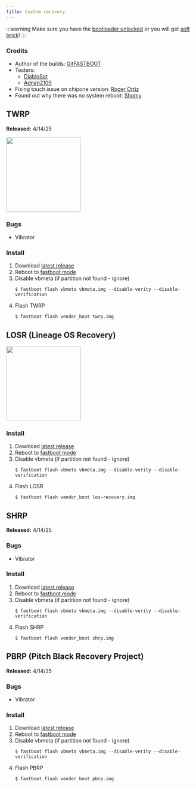 ```yaml
---
title: Custom recovery
---
```


:::warning
Make sure you have the [bootloader unlocked](../dev/bootloader.md) or you will get [soft brick](../info/softbrick.md)!
:::

### Credits
- Author of the builds: [GitFASTBOOT](https://github.com/GitFASTBOOT)
- Testers:
  - [DiabloSat](https://github.com/progzone122)
  - [Adnan2109](https://github.com/Adnan2109)
- Fixing touch issue on chipone version: [Roger Ortiz ](https://github.com/R0rt1z2)
- Found out why there was no system reboot: [Shomy](https://github.com/shomykohai)

## TWRP
**Released:** 4/14/25

<img src={twrpImg} width="200" />

### Bugs
- Vibrator

### Install
1. Download [latest release](https://penangf.fuckyoumoto.xyz/assets/modding/recovery/twrp.img)
2. Reboot to [fastboot mode](../modes/fastboot)
3. Disable vbmeta (if partition not found - ignore)
    ```shell
    $ fastboot flash vbmeta vbmeta.img --disable-verity --disable-verification
    ```
4. Flash TWRP
    ```shell
    $ fastboot flash vendor_boot twrp.img
    ```

## LOSR (Lineage OS Recovery)

<img src={losrImg} width="200" />

### Install
1. Download [latest release](https://penangf.fuckyoumoto.xyz/assets/modding/recovery/los-recovery.img)
2. Reboot to [fastboot mode](../modes/fastboot)
3. Disable vbmeta (if partition not found - ignore)
    ```shell
    $ fastboot flash vbmeta vbmeta.img --disable-verity --disable-verification
    ```
4. Flash LOSR
    ```shell
    $ fastboot flash vendor_boot los-recovery.img
    ```

## SHRP
**Released:** 4/14/25

### Bugs
- Vibrator

### Install
1. Download [latest release](https://penangf.fuckyoumoto.xyz/assets/modding/recovery/shrp.img)
2. Reboot to [fastboot mode](../modes/fastboot)
3. Disable vbmeta (if partition not found - ignore)
    ```shell
    $ fastboot flash vbmeta vbmeta.img --disable-verity --disable-verification
    ```
4. Flash SHRP
    ```shell
    $ fastboot flash vendor_boot shrp.img
    ```

## PBRP (Pitch Black Recovery Project)
**Released:** 4/14/25

### Bugs
- Vibrator

### Install
1. Download [latest release](https://penangf.fuckyoumoto.xyz/assets/modding/recovery/pbrp.img)
2. Reboot to [fastboot mode](../modes/fastboot)
3. Disable vbmeta (if partition not found - ignore)
    ```shell
    $ fastboot flash vbmeta vbmeta.img --disable-verity --disable-verification
    ```
4. Flash PBRP
    ```shell
    $ fastboot flash vendor_boot pbrp.img
    ```